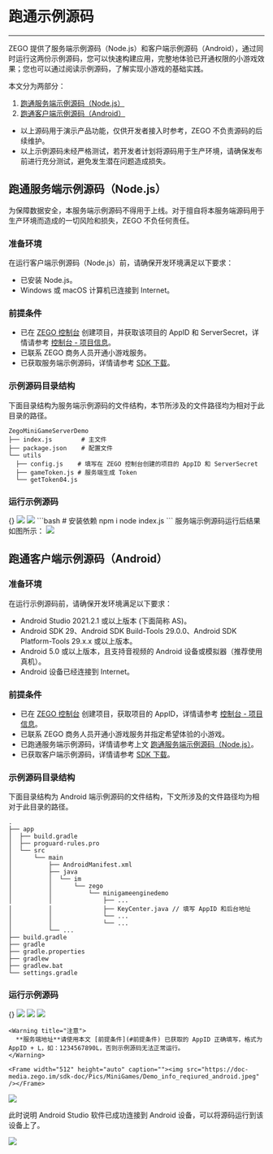 # 跑通示例源码

---

ZEGO 提供了服务端示例源码（Node.js）和客户端示例源码（Android），通过同时运行这两份示例源码，您可以快速构建应用，完整地体验已开通权限的小游戏效果；您也可以通过阅读示例源码，了解实现小游戏的基础实践。

本文分为两部分：

1. [跑通服务端示例源码（Node.js）](#跑通服务端示例源码nodejs)
2. [跑通客户端示例源码（Android）](#跑通客户端示例源码android)

<Warning title="注意">

- 以上源码用于演示产品功能，仅供开发者接入时参考，ZEGO 不负责源码的后续维护。
- 以上示例源码未经严格测试，若开发者计划将源码用于生产环境，请确保发布前进行充分测试，避免发生潜在问题造成损失。
</Warning>

## 跑通服务端示例源码（Node.js）

<Warning title="注意">

为保障数据安全，本服务端示例源码不得用于上线。对于擅自将本服务端源码用于生产环境而造成的一切风险和损失，ZEGO 不负任何责任。
</Warning>

### 准备环境

在运行客户端示例源码（Node.js）前，请确保开发环境满足以下要求：

- 已安装 Node.js。
- Windows 或 macOS 计算机已连接到 Internet。

### 前提条件

- 已在 [ZEGO 控制台](https://console.zego.im) 创建项目，并获取该项目的 AppID 和 ServerSecret，详情请参考 [控制台 - 项目信息](https://doc-zh.zego.im/article/12107)。
- 已联系 ZEGO 商务人员开通小游戏服务。
- 已获取服务端示例源码，详情请参考 [SDK 下载](../download.mdx)。

### 示例源码目录结构

下面目录结构为服务端示例源码的文件结构，本节所涉及的文件路径均为相对于此目录的路径。

```
ZegoMiniGameServerDemo
├── index.js        # 主文件
├── package.json    # 配置文件
└── utils
  ├── config.js    # 填写在 ZEGO 控制台创建的项目的 AppID 和 ServerSecret
  ├── gameToken.js # 服务端生成 Token 
  └── getToken04.js 
```

### 运行示例源码

<Steps>
<Step title="解压服务端源码压缩包 “ZegoMiniGameServerDemo.zip”，获取 “ZegoMiniGameServerDemo”文件夹。">
{}
</Step>
<Step title="修改 “ZegoMiniGameServerDemo/utils/config.js” 文件，在下图红框标识区域填写 “AppID”。">
<Frame width="512" height="auto" caption=""><img src="https://doc-media.zego.im/sdk-doc/Pics/MiniGames/server_demo_appid.jpeg" /></Frame>
</Step>
<Step title="在同文件中，填写 “ServerSecret“。">
<Frame width="512" height="auto" caption=""><img src="https://doc-media.zego.im/sdk-doc/Pics/MiniGames/ServerSecret.jpeg" /></Frame>
</Step>
<Step title="进入 “ZegoMiniGameServerDemo”文件夹，在终端执行以下代码，以启动小游戏服务端。">
```bash
# 安装依赖
npm i 
node index.js
```
</Step>
<Step title="执行代码后，即可获得服务端地址，可用作客户端示例源码的后台服务地址。">
服务端示例源码运行后结果如图所示：
<Frame width="512" height="auto" caption=""><img src="https://doc-media.zego.im/sdk-doc/Pics/MiniGames/server_sourcecodes_address.jpeg" /></Frame>
</Step>
</Steps>


## 跑通客户端示例源码（Android）

### 准备环境

在运行示例源码前，请确保开发环境满足以下要求：

- Android Studio  2021.2.1 或以上版本 (下面简称 AS)。
- Android SDK 29、Android SDK Build-Tools 29.0.0、Android SDK Platform-Tools 29.x.x 或以上版本。
- Android 5.0 或以上版本，且支持音视频的 Android 设备或模拟器（推荐使用真机）。
- Android 设备已经连接到 Internet。

### 前提条件


- 已在 [ZEGO 控制台](https://console.zego.im) 创建项目，获取项目的 AppID，详情请参考 [控制台 - 项目信息](https://doc-zh.zego.im/article/12107)。
- 已联系 ZEGO 商务人员开通小游戏服务并指定希望体验的小游戏。
- 已跑通服务端示例源码，详情请参考上文 [跑通服务端示例源码（Node.js）](#跑通服务端示例源码nodejs)。
- 已获取客户端示例源码，详情请参考 [SDK 下载](../download.mdx)。


### 示例源码目录结构

下面目录结构为 Android 端示例源码的文件结构，下文所涉及的文件路径均为相对于此目录的路径。

```tree
.
├── app
│  ├── build.gradle
│  ├── proguard-rules.pro
│  └── src
│      └── main
│          ├── AndroidManifest.xml
│          ├── java
│          │  └── im
│          │      └── zego
│          │          └── minigameenginedemo
│          │              ├── ...
│          │              ├── KeyCenter.java // 填写 AppID 和后台地址
│          │              └── ...
│          │              └── ...
│          └── ...
├── build.gradle
├── gradle
├── gradle.properties
├── gradlew
├── gradlew.bat
└── settings.gradle
```

### 运行示例源码

<Steps>
<Step title="解压 Android 客户端示例源码压缩包，获取 “ZegoMiniGameEngineDemoSrc-Android” 文件夹。">
{}
</Step>
<Step title="在开发电脑中找到 Android Studio 软件图标。">
<Frame width="512" height="auto" caption=""><img src="https://doc-media.zego.im/sdk-doc/Pics/GoEnjoy/online_KTV/SampleCodes/AS_icon.png" /></Frame>
</Step>
<Step title="打开 “Android Studio”，单击 “Open”。">
<Frame width="512" height="auto" caption=""><img src="https://doc-media.zego.im/sdk-doc/Pics/GoEnjoy/online_KTV/SampleCodes/AS_Welcome_Interface.png" /></Frame>
</Step>
<Step title="选择已解压的源码文件夹。">
<Frame width="512" height="auto" caption=""><img src="https://doc-media.zego.im/sdk-doc/Pics/MiniGames/open.jpeg" /></Frame>
<a name="host_ip"></a>
</Step>
<Step title="修改 “app/src/main/java/im/zego/minigameenginedemo/KeyCenter.java” 文件，填写 SDK 初始化所需的 “AppID”，以及服务端地址。">

    <Warning title="注意">
      **服务端地址**请使用本文 [前提条件](#前提条件) 已获取的 AppID 正确填写，格式为 AppID + L，如：1234567890L，否则示例源码无法正常运行。 
    </Warning>    

    <Frame width="512" height="auto" caption=""><img src="https://doc-media.zego.im/sdk-doc/Pics/MiniGames/Demo_info_reqiured_android.jpeg" /></Frame>

</Step>
<Step title="选择一台 Android 真机设备链接到开发电脑，当该设备成功开启“开发者模式”和“USB 调试功能”后，可以看到 Android Studio 界面已检测到该设备，如下图所示：">
  <Frame width="512" height="auto" caption=""><img src="https://doc-media.zego.im/sdk-doc/Pics/GoEnjoy/LiveShow/android_device_detected.png" /></Frame>   

  此时说明 Android Studio 软件已成功连接到 Android 设备，可以将源码运行到该设备上了。
</Step>
<Step title="单击 Android Studio 软件上的 “build and run” 按钮，编译并运行源码，即可体验小游戏。">
<Frame width="512" height="auto" caption=""><img src="https://doc-media.zego.im/sdk-doc/Pics/GoEnjoy/LiveShow/android_build_and_run.png" /></Frame>
</Step>
</Steps>
